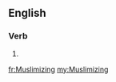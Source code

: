 ==English==

===Verb===
{{head|en|present participle}}

# {{present participle of|Muslimize|lang=en}}

[[fr:Muslimizing]]
[[my:Muslimizing]]